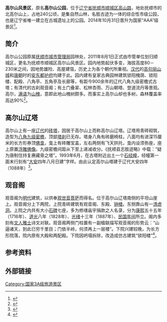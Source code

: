'''高尔山风景区'''，原名'''高尔山公园'''，位于[[辽宁省|辽宁省]][[抚顺市|抚顺市]][[顺城区|顺城区]][[高山路|高山路]]，地处抚顺市的北高尔山上，占地240公顷，是集自然山林，名胜古迹为一体的综合性市级公园，也是辽宁省唯一建立在古城遗址上的公园。2014年10月31日晋升为国家“AAA”级景区<ref>{{cite web | language = zh-hans | publisher = 抚顺传媒网 | title = 高尔山风景区晋升国家“AAA”级景区 | url = http://daily.0245.cc/html/2014-11/14/content_499687.htm | author = 来源：抚顺传媒网；记者：田旭 | date = 2014年11月14日 | accessdate = 2014年11月14日 | archive-url = https://web.archive.org/web/20150213191923/http://daily.0245.cc/html/2014-11/14/content_499687.htm | archive-date = 2015年2月13日 | dead-url = yes }}</ref>。

== 简介 ==
高尔山公园原属[[抚顺市城市管理局|抚顺市城市管理局]]园林处，2011年8月1日正式由市管单位划归顺城区，更名为抚顺市顺城区高尔山风景区。园内地势起伏多变，海拔高度80－230米之间，因地势雄险、高屋建瓴，历史上为各个朝代所重视。[[汉代|汉代]]的[[高句丽山城|高句丽山城]]和[[唐朝|唐朝]]时的[[安东都护府|安东都护府]]均建于此。园内建有皇家古典园林建筑锁阳槐荫、锁阳楼、配殿、八角亭、五角亭及长廊等，有距今900余年的辽代八角九级密檐式古塔；有清代的古刹观音阁；有土门叠翠、松林杏雨、万山朝塔、登道流丹等景观。高尔，[[满语|满语]]为[[山槐|山槐]]，意即此地山槐树颇多。而事实上高尔山却也多树，森林覆盖率高达90%<ref>{{cite web| language =zh-hans| publisher =抚顺旅游体验网>智慧游>景区景点>城市公园>顺城区| title =高尔山——国家3A级旅游景区| url =http://www.ncnfs.com/index.php?show--cid-4-id-371.html| author =来源：抚顺旅游体验网| date =| accessdate =| deadurl =yes| archiveurl =https://web.archive.org/web/20150213170320/http://www.ncnfs.com/index.php?show--cid-4-id-371.html| archivedate =2015-02-13}}</ref>。

== 高尔山辽塔 ==
高尔山上有一座[[辽代|辽代]]的[[砖塔|砖塔]]，因居于高尔山上而称高尔山辽塔。辽塔用青砖砌筑，造型为[[八角九级密檐|八角九级密檐]]，顶部[[塔刹|塔刹]]已无存。塔身八角有砖磨椅柱，八面均有进深15厘米的长方形券顶[[佛龛|佛龛]]，龛上有砖雕宝盖，左右两侧有飞天拱托，龛内设须弥座，座上原置[[浮雕佛像|浮雕佛像]]。九级密檐间距从下至上递减收分。《抚顺县志胜迹略》中载：“疑为唐制住持复赓藏骨之塔”。1993年6月，在古塔附近出土一个[[石经幢|石经幢]]，经幢第一面末行刻有“[[大安_(辽道宗)|大安]]四年八月日建”字样。由此认定高尔山塔建于辽代大安四年（1088年）<ref name="中国城市综合实力五十强丛书·抚顺市》编委会／编">{{cite book zh| language =zh-hans| author =中国城市综合实力五十强丛书·抚顺市》编委会／编| title =《中国城市综合实力五十强丛书·抚顺市》>第三章 综合实力>第十八节 旅游风光>高尔山辽塔与观音阁| format =| url =http://book.xuexi365.com/ebook/detail_10397137.html| date =1994年03月1日第1版| publisher =中国城市出版社| location =北京| id =ISBN 750740641| accessdate =1994年03月1日第1次印刷| pages =第126页| archive-url =https://web.archive.org/web/20180929114737/http://book.xuexi365.com/ebook/detail_10397137.html| archive-date =2018年9月29日| dead-url =yes}}</ref>。

== 观音阁 ==
观音阁为[[明代|明代]]建筑，以供奉[[观世音菩萨|观世音菩萨]]而得名。位于高尔山辽塔南侧的平坦山崖上。观音阁分上下两院，上院青砖建筑有观音阁、东殿、[[钟楼|钟楼]]。东侧靠山有一[[清虚洞|清虚洞]]。上院之内共有大小[[石碑|石碑]]七座，多为修缮庙宇捐款之人名录，分为[[康熙|康熙]]五十五年（1716年）、[[道光|道光]]八年（1828年）、[[光绪|光绪]]十三年（1887年）、[[民国年间|民国年间]]所立。阁内多刻有[[文人雅士|文人雅士]]诗文对联。观音阁两侧门柱置有一副楹联描写观音阁的形势云：“山逼诸天，到此已穷千里目；门依半岭，何须再上一层楼”。下院兴建较晚，为长方形院落，院内原有大殿和两配殿。下院因坍塌拆除，改造成仿古建筑“锁阳楼”<ref name="中国城市综合实力五十强丛书·抚顺市》编委会／编">{{cite book zh| language =zh-hans| author =中国城市综合实力五十强丛书·抚顺市》编委会／编| title =《中国城市综合实力五十强丛书·抚顺市》>第三章 综合实力>第十八节 旅游风光>高尔山辽塔与观音阁| format =| url =http://book.xuexi365.com/ebook/detail_10397137.html| date =1994年03月1日第1版| publisher =中国城市出版社| location =北京| id =ISBN 750740641| accessdate =1994年03月1日第1次印刷| pages =第126页| archive-url =https://web.archive.org/web/20180929114737/http://book.xuexi365.com/ebook/detail_10397137.html| archive-date =2018年9月29日| dead-url =yes}}</ref>。

== 参考资料 ==
{{Reflist}}

== 外部链接 ==

{{DEFAULTSORT:Gāoěrshān Fēngjǐngqū}}
[[Category:国家3A级旅游景区|Category:国家3A级旅游景区]]